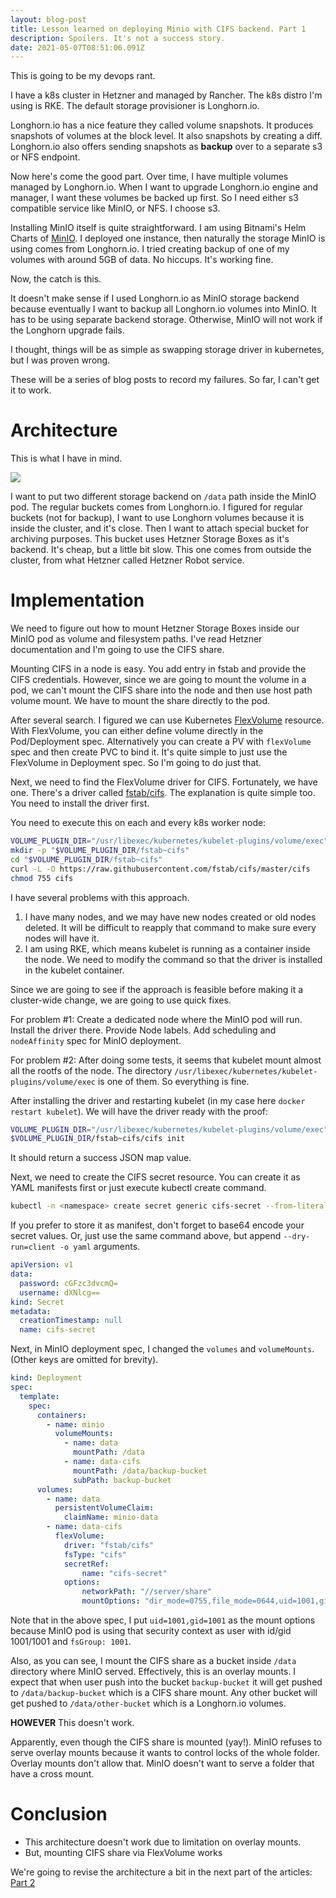 ```yaml
---
layout: blog-post
title: Lesson learned on deploying Minio with CIFS backend. Part 1
description: Spoilers. It's not a success story.
date: 2021-05-07T08:51:06.091Z
---
```

This is going to be my devops rant.

I have a k8s cluster in Hetzner and managed by Rancher. The k8s distro I'm using is RKE. The default storage provisioner is Longhorn.io.

Longhorn.io has a nice feature they called volume snapshots. It produces snapshots of volumes at the block level. It also snapshots by creating a diff. Longhorn.io also offers sending snapshots as **backup** over to a separate s3 or NFS endpoint.

Now here's come the good part. Over time, I have multiple volumes managed by Longhorn.io. When I want to upgrade Longhorn.io engine and manager, I want these volumes be backed up first. So I need either s3 compatible service like MinIO, or NFS. I choose s3.

Installing MinIO itself is quite straightforward. I am using Bitnami's Helm Charts of [MinIO](https://bitnami.com/stack/minio/helm). I deployed one instance, then naturally the storage MinIO is using comes from Longhorn.io. I tried creating backup of one of my volumes with around 5GB of data. No hiccups. It's working fine.

Now, the catch is this.

It doesn't make sense if I used Longhorn.io as MinIO storage backend because eventually I want to backup all Longhorn.io volumes into MinIO. It has to be using separate backend storage. Otherwise, MinIO will not work if the Longhorn upgrade fails.

I thought, things will be as simple as swapping storage driver in kubernetes, but I was proven wrong.

These will be a series of blog posts to record my failures. So far, I can't get it to work.

# Architecture

This is what I have in mind.

![](/images/uploads/backup-architecture.part-1.png)

I want to put two different storage backend on `/data` path inside the MinIO pod. The regular buckets comes from Longhorn.io. I figured for regular buckets (not for backup), I want to use Longhorn volumes because it is inside the cluster, and it's close. Then I want to attach special bucket for archiving purposes. This bucket uses Hetzner Storage Boxes as it's backend. It's cheap, but a little bit slow. This one comes from outside the cluster, from what Hetzner called Hetzner Robot service.

# Implementation

We need to figure out how to mount Hetzner Storage Boxes inside our MinIO pod as volume and filesystem paths. I've read Hetzner documentation and I'm going to use the CIFS share.

Mounting CIFS in a node is easy. You add entry in fstab and provide the CIFS credentials. However, since we are going to mount the volume in a pod, we can't mount the CIFS share into the node and then use host path volume mount. We have to mount the share directly to the pod.

After several search. I figured we can use Kubernetes [FlexVolume](https://kubernetes.io/docs/concepts/storage/volumes/#flexvolume) resource. With FlexVolume, you can either define volume directly in the Pod/Deployment spec. Alternatively you can create a PV with `flexVolume` spec and then create PVC to bind it. It's quite simple to just use the FlexVolume in Deployment spec. So I'm going to do just that.

Next, we need to find the FlexVolume driver for CIFS. Fortunately, we have one. There's a driver called [fstab/cifs](https://github.com/fstab/cifs). The explanation is quite simple too. You need to install the driver first.

You need to execute this on each and every k8s worker node:

```bash
VOLUME_PLUGIN_DIR="/usr/libexec/kubernetes/kubelet-plugins/volume/exec"
mkdir -p "$VOLUME_PLUGIN_DIR/fstab~cifs"
cd "$VOLUME_PLUGIN_DIR/fstab~cifs"
curl -L -O https://raw.githubusercontent.com/fstab/cifs/master/cifs
chmod 755 cifs
```

I have several problems with this approach.

1. I have many nodes, and we may have new nodes created or old nodes deleted. It will be difficult to reapply that command to make sure every nodes will have it.
2. I am using RKE, which means kubelet is running as a container inside the node. We need to modify the command so that the driver is installed in the kubelet container.

Since we are going to see if the approach is feasible before making it a cluster-wide change, we are going to use quick fixes.

For problem #1: Create a dedicated node where the MinIO pod will run. Install the driver there. Provide Node labels. Add scheduling and `nodeAffinity` spec for MinIO deployment.

For problem #2: After doing some tests, it seems that kubelet mount almost all the rootfs of the node. The directory `/usr/libexec/kubernetes/kubelet-plugins/volume/exec` is one of them. So everything is fine.

After installing the driver and restarting kubelet (in my case here `docker restart kubelet`). We will have the driver ready with the proof:

```bash
VOLUME_PLUGIN_DIR="/usr/libexec/kubernetes/kubelet-plugins/volume/exec"
$VOLUME_PLUGIN_DIR/fstab~cifs/cifs init
```

It should return a success JSON map value.

Next, we need to create the CIFS secret resource. You can create it as YAML manifests first or just execute kubectl create command.

```bash
kubectl -n <namespace> create secret generic cifs-secret --from-literal=username=<username> --from-literal=password=<password>
```

If you prefer to store it as manifest, don't forget to base64 encode your secret values. Or, just use the same command above, but append `--dry-run=client -o yaml` arguments.

```yaml
apiVersion: v1
data:
  password: cGFzc3dvcmQ=
  username: dXNlcg==
kind: Secret
metadata:
  creationTimestamp: null
  name: cifs-secret
```

Next, in MinIO deployment spec, I changed the `volumes` and `volumeMounts`. (Other keys are omitted for brevity).

```yaml
kind: Deployment
spec:
  template:
    spec:
      containers:
        - name: minio
          volumeMounts:
            - name: data
              mountPath: /data
            - name: data-cifs
              mountPath: /data/backup-bucket
              subPath: backup-bucket
      volumes:
        - name: data
          persistentVolumeClaim:
            claimName: minio-data
        - name: data-cifs
          flexVolume:
            driver: "fstab/cifs"
            fsType: "cifs"
            secretRef:
                name: "cifs-secret"
            options:
                networkPath: "//server/share"
                mountOptions: "dir_mode=0755,file_mode=0644,uid=1001,gid=1001"
```

Note that in the above spec, I put `uid=1001,gid=1001` as the mount options because MinIO pod is using that security context as user with id/gid 1001/1001 and `fsGroup: 1001`.

Also, as you can see, I mount the CIFS share as a bucket inside `/data` directory where MinIO served. Effectively, this is an overlay mounts. I expect that when user push into the bucket `backup-bucket` it will get pushed to `/data/backup-bucket` which is a CIFS share mount. Any other bucket will get pushed to `/data/other-bucket` which is a Longhorn.io volumes.

**HOWEVER** This doesn't work.

Apparently, even though the CIFS share is mounted (yay!). 
MinIO refuses to serve overlay mounts because it wants to control locks of the whole folder. 
Overlay mounts don't allow that. MinIO doesn't want to serve a folder that have a cross mount.

# Conclusion

- This architecture doesn't work due to limitation on overlay mounts.
- But, mounting CIFS share via FlexVolume works

We're going to revise the architecture a bit in the next part of the articles: [Part 2](/soft-dev/2021--05--07--10--lesson-learned-on-deploying-minio-with-cifs-backend-part-2)
